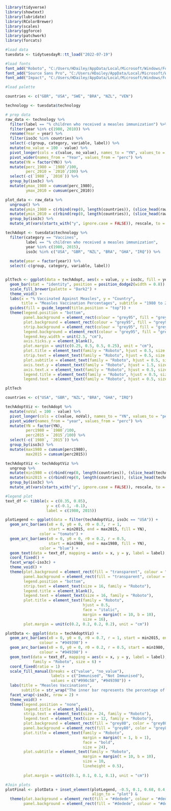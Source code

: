 ```r
library(tidyverse)
library(showtext)
library(lubridate)
library(RColorBrewer)
library(scales)
library(ggforce)
library(patchwork)
library(forcats)
```

```r
#load data
tuesdata <- tidytuesdayR::tt_load("2022-07-19")

#load fonts
font_add("Roboto", "C:/Users/HDailey/AppData/Local/Microsoft/Windows/Fonts/Roboto-Regular.ttf", "C:/Users/HDailey/AppData/Local/Microsoft/Windows/Fonts/Roboto-Bold.ttf")
font_add("Source Sans Pro", "C:/Users/HDailey/AppData/Local/Microsoft/Windows/Fonts/SourceSansPro-Regular.ttf", "C:/Users/HDailey/AppData/Local/Microsoft/Windows/Fonts/SourceSansPro-Bold.ttf")
font_add("Impact", "C:/Users/HDailey/AppData/Local/Microsoft/Windows/Fonts/Impact.ttf")

#load palette
```

```r
countries <- c("GBR", "USA", "SWE", "BRA", "NZL", "VEN")

technology <- tuesdata$technology

# prep data
raw_data <- technology %>% 
  filter(label == "% children who received a measles immunization") %>% 
  filter(year %in% c(1980, 2010)) %>% 
  rename(Year = year) %>% 
  filter(iso3c %in% countries) %>% 
  select(-c(group, category, variable, label)) %>% 
  mutate(no_value = 100 - value) %>% 
  pivot_longer(cols = c(value, no_value), names_to = "YN", values_to = "perc") %>% 
  pivot_wider(names_from = "Year", values_from = "perc") %>% 
  mutate(YN = factor(YN)) %>% 
  mutate(perc_1980 = `1980`/100, 
         perc_2010 = `2010`/100) %>% 
  select(-c(`1980`, `2010`)) %>% 
  group_by(iso3c) %>% 
  mutate(ymax_1980 = cumsum(perc_1980), 
         ymax_2010 = cumsum(perc_2010))

plot_data <- raw_data %>% 
  ungroup() %>% 
  mutate(ymin_1980 = c(rbind(rep(0, length(countries)), (slice_head(raw_data, n = -1) %>% pull(ymax_1980))))) %>% 
  mutate(ymin_2010 = c(rbind(rep(0, length(countries)), (slice_head(raw_data, n = -1) %>% pull(ymax_2010))))) %>% 
  group_by(iso3c) %>% 
  mutate_at(vars(starts_with("y", ignore.case = FALSE)), rescale, to = pi*c(-.5,.5), from = 0:1)
```



```r
techAdopt <- tuesdata$technology %>%
  filter(category == "Vaccines",
         label == "% children who received a measles immunization",
         year %in% c(1980, 2015), 
         iso3c %in% c("USA", "GBR", "NZL", "BRA", "GHA", "IRQ")) %>%
  
  mutate(year = factor(year)) %>%
  select(-c(group, category, variable, label))


pltTech <- ggplot(data = techAdopt, aes(x = value, y = iso3c, fill = year)) + 
  geom_bar(stat = "identity", position = position_dodge2(width = 0.8)) +
  scale_fill_brewer(palette = "Dark2") +
  theme_void() +
  labs(x = "% Vaccinated Against Measles", y = "Country",
       title = "Measles Vaccination Percentages", subtitle = "1980 to 2015") +
  guides(fill = guide_legend(title.position = "top")) + 
  theme(legend.position = "bottom",
        panel.background = element_rect(colour = "grey95", fill = "grey95"), 
        plot.background = element_rect(colour = "grey95", fill = "grey95"),
        strip.background = element_rect(colour = "grey95", fill = "grey95"),
        legend.background = element_rect(colour = "grey95", fill = "grey95"),
        legend.key.width = unit(2.5, "cm"), 
        axis.ticks.y = element_blank(), 
        plot.margin = unit(c(0.25, 0.5, 0.5, 0.25), unit = "cm"),
        plot.title = element_text(family = "Roboto", hjust = 0.5, size = 24, face = "bold"),
        strip.text = element_text(family = "Roboto", hjust = 0.5, size = 14, face = "bold"),
        plot.subtitle = element_text(family = "Roboto", hjust = 0.5, size = 14),
        axis.text.y = element_text(family = "Roboto", hjust = 1.5, size = 12),
        axis.text.x = element_text(family = "Roboto", hjust = 0.5, size = 12),
        legend.title = element_text(family = "Roboto", hjust = 0.5, size = 12),
        legend.text = element_text(family = "Roboto", hjust = 0.5, size = 10))

pltTech
```
```r
countries <- c("USA", "GBR", "NZL", "BRA", "GHA", "IRQ")

techAdoptViz <- techAdopt %>%
  mutate(noVal = 100 - value) %>%
  pivot_longer(cols = c(value, noVal), names_to = "YN", values_to = "perc") %>%
  pivot_wider(names_from = "year", values_from = "perc") %>%
  mutate(YN = factor(YN),
         perc1980 = `1980`/100,
         perc2015 = `2015`/100) %>%
  select(-c(`1980`, `2015`)) %>%
  group_by(iso3c) %>%
  mutate(max1980 = cumsum(perc1980),
         max2015 = cumsum(perc2015))

techAdoptViz <- techAdoptViz %>%
  ungroup %>%
  mutate(min1980 = c(rbind(rep(0, length(countries)), (slice_head(techAdoptViz, n = -1) %>% pull(max1980))))) %>%
  mutate(min2015 = c(rbind(rep(0, length(countries)), (slice_head(techAdoptViz, n = -1) %>% pull(max2015))))) %>%
  group_by(iso3c) %>%
  mutate_at(vars(starts_with("y", ignore.case = FALSE)), rescale, to = pi*c(-0.5, 0.5), from = 0:1)

#legend plot
text_df <- tibble(x = c(0.35, 0.85),
                  y = c(-0.1, -0.1), 
                  label = c(1980, 2015))

plotLegend <- ggplot(data = filter(techAdoptViz, iso3c == "USA")) +
  geom_arc_bar(aes(x0 = 0, y0 = 0, r0 = 0.7, r = 1,
                   start = min2015, end = max2015, fill = YN),
               color = "tomato") +
  geom_arc_bar(aes(x0 = 0, y0 = 0, r0 = 0.2, r = 0.5,
                   start = min1980, end = max1980, fill = YN),
               color = "blue") +
  geom_text(data = text_df, mapping = aes(x = x, y = y, label = label), family = "Roboto", size = 10) +
  coord_fixed() +
  facet_wrap(~iso3c) +
  theme_void() +
  theme(plot.background = element_rect(fill = "transparent", colour = "transparent"), 
        panel.background = element_rect(fill = "transparent", colour = "transparent"), 
        legend.position = "bottom",
        strip.text = element_text(size = 16, family = "Roboto"), 
        legend.title = element_blank(), 
        legend.text = element_text(size = 16, family = "Roboto"), 
        plot.title = element_text(family = "Roboto", 
                                  hjust = 0.5, 
                                  face = "italic",
                                  margin = margin(t = 10, b = 10), 
                                  size = 16), 
        plot.margin = unit(c(0.2, 0.2, 0.2, 0.2), unit = "cm"))

plotData <- ggplot(data = techAdoptViz) + 
  geom_arc_bar(aes(x0 = 0, y0 = 0, r0 = 0.7, r = 1, start = min2015, end = max2015, fill = YN), 
               colour = "#949398") + 
  geom_arc_bar(aes(x0 = 0, y0 = 0, r0 = 0.2, r = 0.5, start = min1980, end = max1980, fill = YN), 
               colour = "#949398") + 
  geom_text(data = text_df, mapping = aes(x = x, y = y, label = label),
            family = "Roboto", size = 6) +
  coord_fixed(ratio = 1) + 
  scale_fill_manual(breaks = c("value", "no_value"),
                    labels = c("Immunised", "Not Immunised"),
                    values = c("#990c58", "#949398")) +
  labs(title = "Measles Vaccinations", 
       subtitle = str_wrap("The inner bar represents the percentage of children who received a measles immunisation in 1980, whilst the outer bar represents the percentage in 2015. An increase in immunisation levels between 1980 and 2015 is seen across all countries.\n#TidyTuesday | Data: data.nber.org (10.3386/w15319)", 50)) +
  facet_wrap(~iso3c, nrow = 2) +
  theme_void() +
  theme(legend.position = "none", 
        legend.title = element_blank(), 
        strip.text = element_text(size = 24, family = "Roboto"), 
        legend.text = element_text(size = 12, family = "Roboto"), 
        plot.background = element_rect(fill = "grey80", color = "grey80"), 
        panel.background = element_rect(fill = "grey80", color = "grey80"), 
        plot.title = element_text(family = "Roboto", 
                                  margin = margin(t = 1, b = 1), 
                                  face = "bold", 
                                  size = 24), 
        plot.subtitle = element_text(family = "Roboto", 
                                  margin = margin(t = 10, b = 10), 
                                  size = 10, 
                                  lineheight = 0.5), 
                                  
        plot.margin = unit(c(0.1, 0.1, 0.1, 0.1), unit = "cm"))

#Join plots
plotFinal <- plotData + inset_element(plotLegend, -0.5, 0.1, 0.68, 0.4, 
                                      align_to = "plot") &
  theme(plot.background = element_rect(fill = "#dedede", colour = "#dedede"), 
        panel.background = element_rect(fill = "#dedede", colour = "#dedede"))








```

